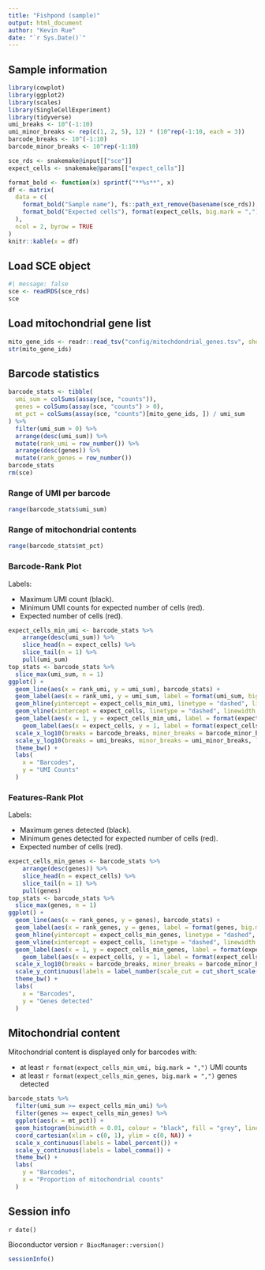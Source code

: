 ```yaml
---
title: "Fishpond (sample)"
output: html_document
author: "Kevin Rue"
date: "`r Sys.Date()`"
---
```


## Sample information


```r
library(cowplot)
library(ggplot2)
library(scales)
library(SingleCellExperiment)
library(tidyverse)
umi_breaks <- 10^(-1:10)
umi_minor_breaks <- rep(c(1, 2, 5), 12) * (10^rep(-1:10, each = 3))
barcode_breaks <- 10^(-1:10)
barcode_minor_breaks <- 10^rep(-1:10)
```

```r
sce_rds <- snakemake@input[["sce"]]
expect_cells <- snakemake@params[["expect_cells"]]
```

```r
format_bold <- function(x) sprintf("**%s**", x)
df <- matrix(
  data = c(
    format_bold("Sample name"), fs::path_ext_remove(basename(sce_rds)),
    format_bold("Expected cells"), format(expect_cells, big.mark = ",")
  ),
  ncol = 2, byrow = TRUE
)
knitr::kable(x = df)
```

## Load SCE object

```r
#| message: false
sce <- readRDS(sce_rds)
sce
```

## Load mitochondrial gene list

```r
mito_gene_ids <- readr::read_tsv("config/mitochdondrial_genes.tsv", show_col_types = FALSE)[["gene_id"]]
str(mito_gene_ids)
```

## Barcode statistics

```r
barcode_stats <- tibble(
  umi_sum = colSums(assay(sce, "counts")),
  genes = colSums(assay(sce, "counts") > 0),
  mt_pct = colSums(assay(sce, "counts")[mito_gene_ids, ]) / umi_sum
) %>% 
  filter(umi_sum > 0) %>% 
  arrange(desc(umi_sum)) %>% 
  mutate(rank_umi = row_number()) %>% 
  arrange(desc(genes)) %>% 
  mutate(rank_genes = row_number())
barcode_stats
rm(sce)
```

### Range of UMI per barcode

```r
range(barcode_stats$umi_sum)
```

### Range of mitochondrial contents

```r
range(barcode_stats$mt_pct)
```

### Barcode-Rank Plot

Labels:

- Maximum UMI count (black).
- Minimum UMI counts for expected number of cells (red).
- Expected number of cells (red).

```r
expect_cells_min_umi <- barcode_stats %>% 
	arrange(desc(umi_sum)) %>% 
	slice_head(n = expect_cells) %>% 
	slice_tail(n = 1) %>% 
	pull(umi_sum)
top_stats <- barcode_stats %>%
  slice_max(umi_sum, n = 1)
ggplot() +
  geom_line(aes(x = rank_umi, y = umi_sum), barcode_stats) +
  geom_label(aes(x = rank_umi, y = umi_sum, label = format(umi_sum, big.mark = ",")), data = top_stats, alpha = 0.5, hjust = 0) +
  geom_hline(yintercept = expect_cells_min_umi, linetype = "dashed", linewidth = 0.5, colour = "red") +
  geom_vline(xintercept = expect_cells, linetype = "dashed", linewidth = 0.5, colour = "red") +
  geom_label(aes(x = 1, y = expect_cells_min_umi, label = format(expect_cells_min_umi, big.mark = ",")), data = tibble(), colour = "red", hjust = 0) +
	geom_label(aes(x = expect_cells, y = 1, label = format(expect_cells, big.mark = ",")), data = tibble(), colour = "red", vjust = 0) +
  scale_x_log10(breaks = barcode_breaks, minor_breaks = barcode_minor_breaks, labels = label_number(scale_cut = cut_short_scale())) +
  scale_y_log10(breaks = umi_breaks, minor_breaks = umi_minor_breaks, labels = label_number(scale_cut = cut_short_scale())) +
  theme_bw() +
  labs(
    x = "Barcodes",
    y = "UMI Counts"
  )
```

### Features-Rank Plot

Labels:

- Maximum genes detected (black).
- Minimum genes detected for expected number of cells (red).
- Expected number of cells (red).

```r
expect_cells_min_genes <- barcode_stats %>% 
	arrange(desc(genes)) %>% 
	slice_head(n = expect_cells) %>% 
	slice_tail(n = 1) %>% 
	pull(genes)
top_stats <- barcode_stats %>%
  slice_max(genes, n = 1)
ggplot() +
  geom_line(aes(x = rank_genes, y = genes), barcode_stats) +
  geom_label(aes(x = rank_genes, y = genes, label = format(genes, big.mark = ",")), data = top_stats, alpha = 0.5, hjust = 0) +
  geom_hline(yintercept = expect_cells_min_genes, linetype = "dashed", linewidth = 0.5, colour = "red") +
  geom_vline(xintercept = expect_cells, linetype = "dashed", linewidth = 0.5, colour = "red") +
  geom_label(aes(x = 1, y = expect_cells_min_genes, label = format(expect_cells_min_genes, big.mark = ",")), data = tibble(), colour = "red", hjust = 0) +
	geom_label(aes(x = expect_cells, y = 1, label = format(expect_cells, big.mark = ",")), data = tibble(), colour = "red", vjust = 0) +
  scale_x_log10(breaks = barcode_breaks, minor_breaks = barcode_minor_breaks, labels = label_number(scale_cut = cut_short_scale())) +
  scale_y_continuous(labels = label_number(scale_cut = cut_short_scale())) +
  theme_bw() +
  labs(
    x = "Barcodes",
    y = "Genes detected"
  )
```

## Mitochondrial content

Mitochondrial content is displayed only for barcodes with:

- at least `r format(expect_cells_min_umi, big.mark = ",")` UMI counts
- at least `r format(expect_cells_min_genes, big.mark = ",")` genes detected

```r
barcode_stats %>% 
  filter(umi_sum >= expect_cells_min_umi) %>% 
  filter(genes >= expect_cells_min_genes) %>%
  ggplot(aes(x = mt_pct)) +
  geom_histogram(binwidth = 0.01, colour = "black", fill = "grey", linewidth = 0.1) +
  coord_cartesian(xlim = c(0, 1), ylim = c(0, NA)) +
  scale_x_continuous(labels = label_percent()) +
  scale_y_continuous(labels = label_comma()) +
  theme_bw() +
  labs(
    y = "Barcodes",
    x = "Proportion of mitochondrial counts"
  )
```

## Session info

`r date()`

Bioconductor version `r BiocManager::version()`

```r
sessionInfo()
```
